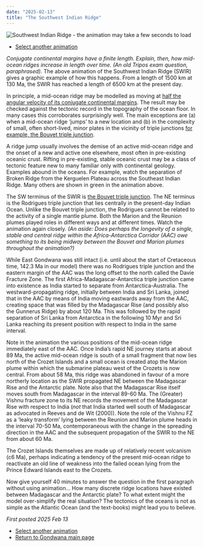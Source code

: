 ```yaml
---
date: "2025-02-13"
title: "The Southwest Indian Ridge"
---
```


![Southwest Indian Ridge - the animation may take a few seconds to load](http://www.reeves.nl/upload/swir3-17cm-lt20mb.gif)

 * [Select another animation](../animations)

*Conjugate continental margins have a finite length.  Explain, then, how mid-ocean ridges increase in length over time. (An old Tripos exam question, paraphrased).*
The above animation of the Southwest Indian Ridge (SWIR) gives a graphic example of how this happens.  From a length of 1500 km at 130 Ma, the SWIR has reached a length of 6500 km at the present day.

In principle, a mid-ocean ridge may be modelled as moving at [half the angular velocity of its conjugate continental margins](https://www.reeves.nl/gondwana/mid-ocean-ridges).  The result may be checked against the tectonic record in the topography of the ocean floor.  In many cases this corroborates surprisingly well.  The main exceptions are (a) when a mid-ocean ridge ‘jumps’ to a new location and (b) in the complexity of small, often short-lived, minor plates in the vicinity of triple junctions [for example, the Bouvet triple junction](https://www.reeves.nl/gondwana/aac-anim-1).

A ridge jump usually involves the demise of an active mid-ocean ridge and the onset of a new and active one elsewhere, most often in pre-existing oceanic crust.  Rifting in pre-existing, stable oceanic crust may be a class of tectonic feature new to many familiar only with continental geology.  Examples abound in the oceans.  For example, watch the separation of Broken Ridge from the Kerguelen Plateau across the Southeast Indian Ridge.  Many others are shown in green in the animation above.

The SW terminus of the SWIR is [the Bouvet triple junction](https://www.reeves.nl/gondwana/aac-anim-1).  The NE terminus is the Rodrigues triple junction that lies centrally in the present-day Indian Ocean.  Unlike the Bouvet triple junction, the Rodrigues cannot be related to the activity of a single mantle plume.  Both the Marion and the Reunion plumes played roles in different ways and at different times.  Watch the animation again closely.  *(An aside: Does perhaps the longevity of a single, stable and central ridge within the Africa-Antarctica Corridor (AAC) owe something to its being midway between the Bouvet and Marion plumes throughout the animation?)*

While East Gondwana was still intact (i.e. until about the start of Cretaceous time, 142.3 Ma in our model) there was no Rodrigues triple junction and the eastern margin of the AAC was the long offset to the north called the Davie Fracture Zone.  The first Africa-Madagascar-Antarctica triple junction came into existence as India started to separate from Antarctica-Australia. The westward-propagating ridge, initially between India and Sri Lanka, joined that in the AAC by means of India moving eastwards away from the AAC, creating space that was filled by the Madagascar Rise (and possibly also the Gunnerus Ridge) by about 120 Ma. This was followed by the rapid separation of Sri Lanka from Antarctica in the following 10 Myr and Sri Lanka reaching its present position with respect to India in the same interval.

Note in the animation the various positions of the mid-ocean ridge immediately east of the AAC.  Once India’s rapid NE journey starts at about 89 Ma, the active mid-ocean ridge is south of a small fragment that now lies north of the Crozet Islands and a small ocean is created atop the Marion plume within which the submarine plateau west of the Crozets is now central.  From about 58 Ma, this ridge was abandoned in favour of a more northerly location as the SWIR propagated NE between the Madagascar Rise and the Antarctic plate.  Note also that the Madagascar Rise itself moves south from Madagascar in the interval 89-60 Ma.  The (Greater) Vishnu fracture zone to its NE records the movement of the Madagascar Rise with respect to India (*not* that India started well south of Madagascar as advocated in Reeves and de Wit (2000)).  Note the role of the Vishnu FZ as a ‘leaky transform’ lying between the Reunion and Marion plume heads in the interval 70-50 Ma, contemporaneous with the change in the spreading direction in the AAC and the subsequent propagation of the SWIR to the NE from about 60 Ma.

The Crozet Islands themselves are made up of relatively recent volcanism (c6 Ma), perhaps indicating a tendency of the present mid-ocean ridge to reactivate an old line of weakness into the failed ocean lying from the Prince Edward Islands east to the Crozets.

Now give yourself 40 minutes to answer the question in the first paragraph without using animation…  How many discrete ridge locations have existed between Madagascar and the Antarctic plate?  To what extent might the model over-simplify the real situation? The tectonics of the oceans is not as simple as the Atlantic Ocean (and the text-books) might lead you to believe.

*First posted 2025 Feb 13*
 
 * [Select another animation](../animations)
 * [Return to Gondwana main page](../../gondwana)
